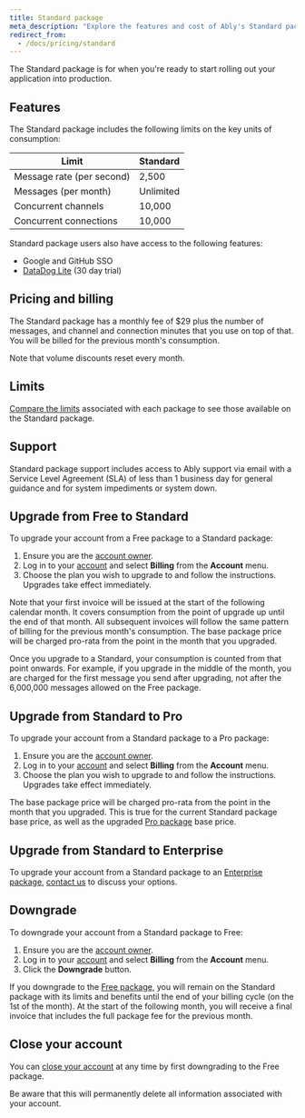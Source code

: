 ```yaml
---
title: Standard package
meta_description: "Explore the features and cost of Ably's Standard package."
redirect_from:
  - /docs/pricing/standard
---
```


The Standard package is for when you're ready to start rolling out your application into production.

## Features <a id="features"/>

The Standard package includes the following limits on the key units of consumption:

| Limit | Standard |
| ----- | -------- |
| Message rate (per second) | 2,500 |
| Messages (per month) | Unlimited |
| Concurrent channels | 10,000 |
| Concurrent connections | 10,000 |

Standard package users also have access to the following features:

* Google and GitHub SSO
* [DataDog Lite](/docs/integrations/streaming/datadog#lite) (30 day trial)

## Pricing and billing <a id="pricing"/>

The Standard package has a monthly fee of $29 plus the number of messages, and channel and connection minutes that you use on top of that. You will be billed for the previous month's consumption.

Note that volume discounts reset every month.

## Limits <a id="limits"/>

[Compare the limits](/docs/platform/pricing/limits) associated with each package to see those available on the Standard package.

## Support <a id="support"/>

Standard package support includes access to Ably support via email with a Service Level Agreement (SLA) of less than 1 business day for general guidance and for system impediments or system down.

## Upgrade from Free to Standard <a id="free-standard"/>

To upgrade your account from a Free package to a Standard package:

1. Ensure you are the [account owner](/docs/account/users).
2. Log in to your [account](https://ably.com/login) and select **Billing** from the **Account** menu.
3. Choose the plan you wish to upgrade to and follow the instructions. Upgrades take effect immediately.

Note that your first invoice will be issued at the start of the following calendar month. It covers consumption from the point of upgrade up until the end of that month. All subsequent invoices will follow the same pattern of billing for the previous month's consumption. The base package price will be charged pro-rata from the point in the month that you upgraded.

Once you upgrade to a Standard, your consumption is counted from that point onwards. For example, if you upgrade in the middle of the month, you are charged for the first message you send after upgrading, not after the 6,000,000 messages allowed on the Free package.

## Upgrade from Standard to Pro <a id="standard-pro"/>

To upgrade your account from a Standard package to a Pro package:

1. Ensure you are the [account owner](/docs/account/users).
2. Log in to your [account](https://ably.com/login) and select **Billing** from the **Account** menu.
3. Choose the plan you wish to upgrade to and follow the instructions. Upgrades take effect immediately.

The base package price will be charged pro-rata from the point in the month that you upgraded. This is true for the current Standard package base price, as well as the upgraded [Pro package](/docs/platform/pricing/pro) base price.

## Upgrade from Standard to Enterprise <a id="standard-enterprise"/>

To upgrade your account from a Standard package to an [Enterprise package](/docs/platform/pricing/enterprise), [contact us](https://ably.com/contact?cta=enterprise_package) to discuss your options.

## Downgrade <a id="downgrade"/>

To downgrade your account from a Standard package to Free:

1. Ensure you are the [account owner](/docs/account/users).
2. Log in to your [account](https://ably.com/login) and select **Billing** from the **Account** menu.
3. Click the **Downgrade** button.

If you downgrade to the [Free package](/docs/platform/pricing/free), you will remain on the Standard package with its limits and benefits until the end of your billing cycle (on the 1st of the month). At the start of the following month, you will receive a final invoice that includes the full package fee for the previous month.

## Close your account <a id="close"/>

You can [close your account](/docs/account/users#close) at any time by first downgrading to the Free package.

<Aside data-type='note'>
Be aware that this will permanently delete all information associated with your account.
</Aside>
